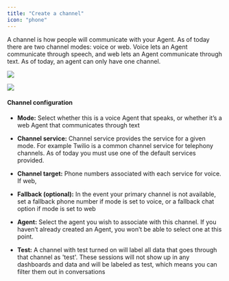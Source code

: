 ```yaml
---
title: "Create a channel"
icon: "phone"
---
```


A channel is how people will communicate with your Agent. As of today there are two channel modes: voice or web. Voice lets an Agent communicate through speech, and web lets an Agent communicate through text. As of today, an agent can only have one channel. 

![](/createchannel.jpg)

![](mintlify/images/create_channel.jpg)

#### Channel configuration

* **Mode:** Select whether this is a voice Agent that speaks, or whether it’s a web Agent that communicates through text

* **Channel service:** Channel service provides the service for a given mode. For example Twilio is a common channel service for telephony channels. As of today you must use one of the default services provided. 

* **Channel target:** Phone numbers associated with each service for voice. If web, 

* **Fallback (optional):** In the event your primary channel is not available, set a fallback phone number if mode is set to voice, or a fallback chat option if mode is set to web 

* **Agent:** Select the agent you wish to associate with this channel. If you haven’t already created an Agent, you won’t be able to select one at this point. 

* **Test:** A channel with test turned on will label all data that goes through that channel as 'test'. These sessions will not show up in any dashboards and data and will be labeled as test, which means you can filter them out in conversations&#x20;